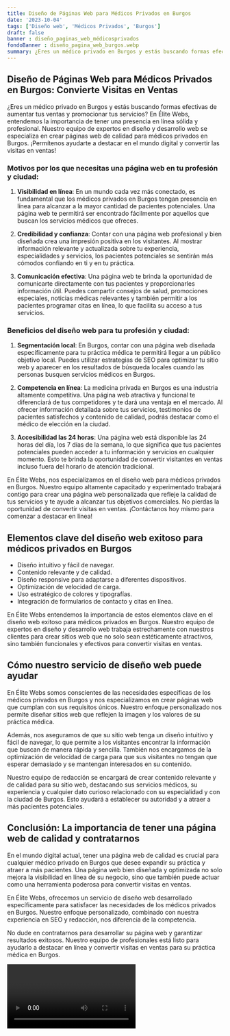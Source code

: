 ```yaml
---
title: Diseño de Páginas Web para Médicos Privados en Burgos
date: '2023-10-04'
tags: ['Diseño web', 'Médicos Privados', 'Burgos']
draft: false
banner : diseño_paginas_web_médicosprivados
fondoBanner : diseño_pagina_web_burgos.webp
summary: ¿Eres un médico privado en Burgos y estás buscando formas efectivas de aumentar tus ventas y promocionar tus servicios? En Élite Webs, entendemos la importancia de tener una presencia en línea sólida y profesional. Nuestro equipo de expertos en diseño y desarrollo web se especializa en crear páginas web de calidad para médicos privados en Burgos. ¡Permítenos ayudarte a destacar en el mundo digital y convertir las visitas en ventas!
---
```


## Diseño de Páginas Web para Médicos Privados en Burgos: Convierte Visitas en Ventas

¿Eres un médico privado en Burgos y estás buscando formas efectivas de aumentar tus ventas y promocionar tus servicios? En Élite Webs, entendemos la importancia de tener una presencia en línea sólida y profesional. Nuestro equipo de expertos en diseño y desarrollo web se especializa en crear páginas web de calidad para médicos privados en Burgos. ¡Permítenos ayudarte a destacar en el mundo digital y convertir las visitas en ventas!

### Motivos por los que necesitas una página web en tu profesión y ciudad:

1. **Visibilidad en línea**: En un mundo cada vez más conectado, es fundamental que los médicos privados en Burgos tengan presencia en línea para alcanzar a la mayor cantidad de pacientes potenciales. Una página web te permitirá ser encontrado fácilmente por aquellos que buscan los servicios médicos que ofreces.

2. **Credibilidad y confianza**: Contar con una página web profesional y bien diseñada crea una impresión positiva en los visitantes. Al mostrar información relevante y actualizada sobre tu experiencia, especialidades y servicios, los pacientes potenciales se sentirán más cómodos confiando en ti y en tu práctica.

3. **Comunicación efectiva**: Una página web te brinda la oportunidad de comunicarte directamente con tus pacientes y proporcionarles información útil. Puedes compartir consejos de salud, promociones especiales, noticias médicas relevantes y también permitir a los pacientes programar citas en línea, lo que facilita su acceso a tus servicios.

### Beneficios del diseño web para tu profesión y ciudad:

1. **Segmentación local**: En Burgos, contar con una página web diseñada específicamente para tu práctica médica te permitirá llegar a un público objetivo local. Puedes utilizar estrategias de SEO para optimizar tu sitio web y aparecer en los resultados de búsqueda locales cuando las personas busquen servicios médicos en Burgos.

2. **Competencia en línea**: La medicina privada en Burgos es una industria altamente competitiva. Una página web atractiva y funcional te diferenciará de tus competidores y te dará una ventaja en el mercado. Al ofrecer información detallada sobre tus servicios, testimonios de pacientes satisfechos y contenido de calidad, podrás destacar como el médico de elección en la ciudad.

3. **Accesibilidad las 24 horas**: Una página web está disponible las 24 horas del día, los 7 días de la semana, lo que significa que tus pacientes potenciales pueden acceder a tu información y servicios en cualquier momento. Esto te brinda la oportunidad de convertir visitantes en ventas incluso fuera del horario de atención tradicional.

En Élite Webs, nos especializamos en el diseño web para médicos privados en Burgos. Nuestro equipo altamente capacitado y experimentado trabajará contigo para crear una página web personalizada que refleje la calidad de tus servicios y te ayude a alcanzar tus objetivos comerciales. No pierdas la oportunidad de convertir visitas en ventas. ¡Contáctanos hoy mismo para comenzar a destacar en línea!

<GifSeo />

<Cta />

## Elementos clave del diseño web exitoso para médicos privados en Burgos

- Diseño intuitivo y fácil de navegar.
- Contenido relevante y de calidad.
- Diseño responsive para adaptarse a diferentes dispositivos.
- Optimización de velocidad de carga.
- Uso estratégico de colores y tipografías.
- Integración de formularios de contacto y citas en línea.

En Élite Webs entendemos la importancia de estos elementos clave en el diseño web exitoso para médicos privados en Burgos. Nuestro equipo de expertos en diseño y desarrollo web trabaja estrechamente con nuestros clientes para crear sitios web que no solo sean estéticamente atractivos, sino también funcionales y efectivos para convertir visitas en ventas.

## Cómo nuestro servicio de diseño web puede ayudar

En Élite Webs somos conscientes de las necesidades específicas de los médicos privados en Burgos y nos especializamos en crear páginas web que cumplan con sus requisitos únicos. Nuestro enfoque personalizado nos permite diseñar sitios web que reflejen la imagen y los valores de su práctica médica.

Además, nos aseguramos de que su sitio web tenga un diseño intuitivo y fácil de navegar, lo que permite a los visitantes encontrar la información que buscan de manera rápida y sencilla. También nos encargamos de la optimización de velocidad de carga para que sus visitantes no tengan que esperar demasiado y se mantengan interesados en su contenido.

Nuestro equipo de redacción se encargará de crear contenido relevante y de calidad para su sitio web, destacando sus servicios médicos, su experiencia y cualquier dato curioso relacionado con su especialidad y con la ciudad de Burgos. Esto ayudará a establecer su autoridad y a atraer a más pacientes potenciales.

## Conclusión: La importancia de tener una página web de calidad y contratarnos

En el mundo digital actual, tener una página web de calidad es crucial para cualquier médico privado en Burgos que desee expandir su práctica y atraer a más pacientes. Una página web bien diseñada y optimizada no solo mejora la visibilidad en línea de su negocio, sino que también puede actuar como una herramienta poderosa para convertir visitas en ventas.

En Élite Webs, ofrecemos un servicio de diseño web desarrollado específicamente para satisfacer las necesidades de los médicos privados en Burgos. Nuestro enfoque personalizado, combinado con nuestra experiencia en SEO y redacción, nos diferencia de la competencia.

No dude en contratarnos para desarrollar su página web y garantizar resultados exitosos. Nuestro equipo de profesionales está listo para ayudarlo a destacar en línea y convertir visitas en ventas para su práctica médica en Burgos.

<Video />

<CtaBot job='Médicos Privados' city='Burgos'/>

<Gmaps query='Burgos+españa+maps' />